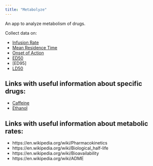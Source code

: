 ```yaml
---
title: "Metabolyze"
---
```


An app to analyze metabolism of drugs.

Collect data on:

* [Infusion Rate](https://en.wikipedia.org/wiki/Rate_of_infusion)
* [Mean Residence Time](https://en.wikipedia.org/wiki/Mean_residence_time)
* [Onset of Action](https://en.wikipedia.org/wiki/Onset_of_action)
* [ED50](https://en.wikipedia.org/wiki/Effective_dose_(pharmacology))
* [ED95]
* [LD50](https://en.wikipedia.org/wiki/Median_lethal_dose)

## Links with useful information about specific drugs:

* [Caffeine](https://en.wikipedia.org/wiki/Caffeine#Pharmacokinetics)
* [Ethanol](https://en.wikipedia.org/wiki/Alcohol_(drug)#Pharmacokinetics)

## Links with useful information about metabolic rates:

* https://en.wikipedia.org/wiki/Pharmacokinetics
* https://en.wikipedia.org/wiki/Biological_half-life
* https://en.wikipedia.org/wiki/Bioavailability
* https://en.wikipedia.org/wiki/ADME